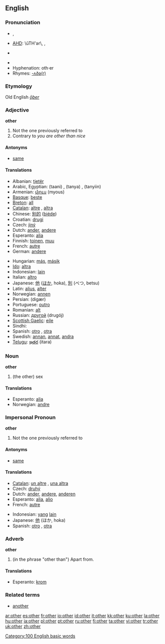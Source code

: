 {{wikipedia|Other (disambiguation)}}
==English==

{{rank|our|than|some|66|other|very|upon|man}}

===Pronunciation===
* {{a|UK}} {{IPA|/ˈʌðə/}}, {{SAMPA|/"VD@/}}
* {{a|US}} [[AHD]]: \ŭTH'ər\, {{IPA|/ˈʌðɚ/}}, {{SAMPA|/"VD@`/}}
* {{a|Australia}} {{IPA|/ˈaðə/}}
* {{audio|en-us-other.ogg|Audio (US)}}
* Hyphenation: oth&middot;er
* Rhymes: [[Rhymes:English:-ʌðə(r)|-ʌðə(r)]]

===Etymology===
Old English ''[[ōþer]]''

===Adjective===
'''other'''

# Not the one previously referred to
# Contrary to ''you are other than nice''

====Antonyms====
*[[same]]

====Translations====
{{top}}
*Albanian: [[tjetër]]
*Arabic, Egyptian: {{ARchar|[[تانى]]}} (taani) {{m}}, {{ARchar|[[تانية]]}} (tanya) {{f}}, {{ARchar|[[تانيين]]}} (tanyiin) {{p}}
*Armenian: [[մյուս]] (myous)
*[[Basque]]: [[beste]]
*[[Breton]]: [[all]]
*[[Catalan]]: [[altre]] {{m}}, [[altra]] {{f}}
*Chinese: [[别的]] ([[biéde]])
*Croatian: [[drugi]]
*Czech: [[jiný]]
*Dutch: [[ander]], [[andere]]
*Esperanto: [[alia]]
*Finnish: [[toinen]], [[muu]]
*French: [[autre]]
*German: [[andere]]
{{mid}}
*Hungarian: [[más]], [[másik]]
*[[Ido]]: [[altra]]
*Indonesian: [[lain]]
*Italian: [[altro]]
*Japanese: [[他]] ([[ほか]], hoka), [[別]] (べつ, betsu)
*Latin: [[alius]], [[alter]]
*Norwegian: [[annen]]
*Persian: {{FAchar|[[دیگر|دیگَر]]}} (digær)
*Portuguese: [[outro]]
*Romanian: [[alt]]
*Russian: [[другой]] (drugój)
*[[Scottish Gaelic]]: [[eile]]
*Sindhi: {{SDchar|[[ٻيو]]}}
*Spanish: [[otro]] {{m}}, [[otra]] {{f}}
*Swedish: [[annan]], [[annat]], [[andra]]
*[[Telugu]]: [[ఇతర]] (itara)
{{bottom}}

===Noun===
'''other'''

# (the other) sex

====Translations====

*Esperanto: [[alia]]
*Norwegian: [[andre]]

{{rfc-header|Impersonal Pronoun}}

===Impersonal Pronoun===
'''other'''

# Not the one previously referred to

====Antonyms====
*[[same]]

====Translations====
{{top}}
*[[Catalan]]: [[un altre]] {{m}}, [[una altra]] {{f}}
*Czech: [[druhý]]
*Dutch: [[ander]], [[andere]], [[anderen]]
*Esperanto: [[alia]], [[alio]]
*French: [[autre]]
{{mid}}
*Indonesian: [[yang]] [[lain]]
*Japanese: [[他]] (ほか, hoka)
*Spanish: [[otro]] {{m}}, [[otra]] {{f}}
{{bottom}}

===Adverb===
'''other'''

# (in the phrase "other than") Apart from.

====Translations====

*Esperanto: [[krom]]

===Related terms===
*[[another]]

[[Category:100 English basic words]]

[[ar:other]]
[[es:other]]
[[fr:other]]
[[io:other]]
[[id:other]]
[[it:other]]
[[kk:other]]
[[ku:other]]
[[la:other]]
[[hu:other]]
[[ja:other]]
[[pl:other]]
[[pt:other]]
[[ru:other]]
[[fi:other]]
[[ta:other]]
[[vi:other]]
[[tr:other]]
[[uk:other]]
[[zh:other]]